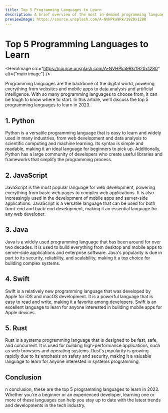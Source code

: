 ```yaml
---
title: Top 5 Programming Languages to Learn
description: A brief overview of the most in-demand programming languages you should consider learning in 2023 to stay ahead of the curve in the tech industry.
previewImage: https://source.unsplash.com/A-NVHPka9Rk/1920x1280
---
```


# Top 5 Programming Languages to Learn
<HeroImage src="https://source.unsplash.com/A-NVHPka9Rk/1920x1280" alt={"main image"} />

Programming languages are the backbone of the digital world, powering everything from websites and mobile apps to data analysis and artificial intelligence. With so many programming languages to choose from, it can be tough to know where to start. In this article, we'll discuss the top 5 programming languages to learn in 2023.

## 1. Python
Python is a versatile programming language that is easy to learn and widely used in many industries, from web development and data analysis to scientific computing and machine learning. Its syntax is simple and readable, making it an ideal language for beginners to pick up. Additionally, Python has a large community of developers who create useful libraries and frameworks that simplify the programming process.

## 2. JavaScript
JavaScript is the most popular language for web development, powering everything from basic web pages to complex web applications. It is also increasingly used in the development of mobile apps and server-side applications. JavaScript is a versatile language that can be used for both front-end and back-end development, making it an essential language for any web developer.

## 3. Java
Java is a widely used programming language that has been around for over two decades. It is used to build everything from desktop and mobile apps to server-side applications and enterprise software. Java's popularity is due in part to its security, reliability, and scalability, making it a top choice for building complex systems.

## 4. Swift
Swift is a relatively new programming language that was developed by Apple for iOS and macOS development. It is a powerful language that is easy to read and write, making it a favorite among developers. Swift is an excellent language to learn for anyone interested in building mobile apps for Apple devices.

## 5. Rust
Rust is a systems programming language that is designed to be fast, safe, and concurrent. It is used for building high-performance applications, such as web browsers and operating systems. Rust's popularity is growing rapidly due to its emphasis on safety and security, making it a valuable language to learn for anyone interested in systems programming.

## Conclusion
n conclusion, these are the top 5 programming languages to learn in 2023. Whether you're a beginner or an experienced developer, learning one or more of these languages can help you stay up to date with the latest trends and developments in the tech industry.
